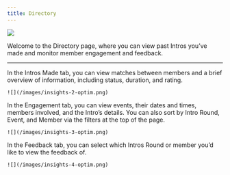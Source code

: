 ```yaml
---
title: Directory
---
```

![](/images/insights-1-optim.png)

Welcome to the Directory page, where you can view past Intros you’ve made and monitor member engagement and feedback. 

---

<Tabs>
  <Tab title="Intros Made">
    In the Intros Made tab, you can view matches between members and a brief overview of information, including status, duration, and rating.

    ![](/images/insights-2-optim.png)
  </Tab>
  <Tab title="Engagement">
    In the Engagement tab, you can view events, their dates and times, members involved, and the Intro’s details. You can also sort by Intro       Round, Event, and Member via the filters at the top of the page.

    ![](/images/insights-3-optim.png)
  </Tab>
  <Tab title="Feedback">
    In the Feedback tab, you can select which Intros Round or member you’d like to view the feedback of.

    ![](/images/insights-4-optim.png)
  </Tab>
</Tabs>

